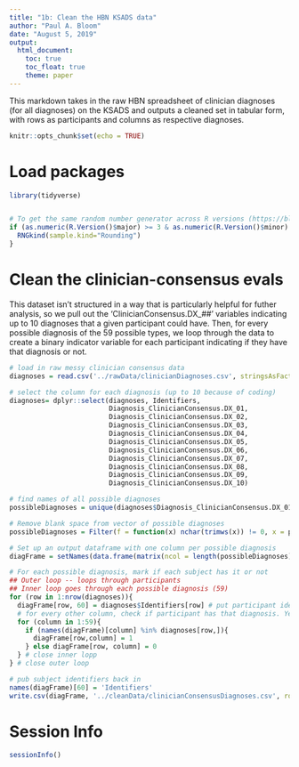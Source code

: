 ```yaml
---
title: "1b: Clean the HBN KSADS data"
author: "Paul A. Bloom"
date: "August 5, 2019"
output: 
  html_document:
    toc: true
    toc_float: true
    theme: paper
---
```


This markdown takes in the raw HBN spreadsheet of clinician diagnoses (for all diagnoses) on the KSADS and outputs a cleaned set in tabular form, with rows as participants and columns as respective diagnoses. 

```r
knitr::opts_chunk$set(echo = TRUE)
```

# Load packages

```r
library(tidyverse)


# To get the same random number generator across R versions (https://blog.revolutionanalytics.com/2019/05/whats-new-in-r-360.html)
if (as.numeric(R.Version()$major) >= 3 & as.numeric(R.Version()$minor) >= 6.0){ 
  RNGkind(sample.kind="Rounding")
}
```

# Clean the clinician-consensus evals

This dataset isn't structured in a way that is particularly helpful for futher analysis, so we pull out the 'ClinicianConsensus.DX_##' variables indicating up to 10 diagnoses that a given participant could have. Then, for every possible diagnosis of the 59 possible types, we loop through the data to create a binary indicator variable for each participant indicating if they have that diagnosis or not.

```r
# load in raw messy clinician consensus data
diagnoses = read.csv('../rawData/clinicianDiagnoses.csv', stringsAsFactors = FALSE)

# select the column for each diagnosis (up to 10 because of coding)
diagnoses= dplyr::select(diagnoses, Identifiers, 
                         Diagnosis_ClinicianConsensus.DX_01, 
                         Diagnosis_ClinicianConsensus.DX_02,
                         Diagnosis_ClinicianConsensus.DX_03,
                         Diagnosis_ClinicianConsensus.DX_04,
                         Diagnosis_ClinicianConsensus.DX_05,
                         Diagnosis_ClinicianConsensus.DX_06,
                         Diagnosis_ClinicianConsensus.DX_07,
                         Diagnosis_ClinicianConsensus.DX_08,
                         Diagnosis_ClinicianConsensus.DX_09,
                         Diagnosis_ClinicianConsensus.DX_10)

# find names of all possible diagnoses
possibleDiagnoses = unique(diagnoses$Diagnosis_ClinicianConsensus.DX_01)

# Remove blank space from vector of possible diagnoses
possibleDiagnoses = Filter(f = function(x) nchar(trimws(x)) != 0, x = possibleDiagnoses)

# Set up an output dataframe with one column per possible diagnosis
diagFrame = setNames(data.frame(matrix(ncol = length(possibleDiagnoses), nrow = 0)), possibleDiagnoses)

# For each possible diagnosis, mark if each subject has it or not
## Outer loop -- loops through participants
## Inner loop goes through each possible diagnosis (59)
for (row in 1:nrow(diagnoses)){
  diagFrame[row, 60] = diagnoses$Identifiers[row] # put participant identifier in column 60 of each row
  # for every other column, check if participant has that diagnosis. Yes = 1, no = 0
  for (column in 1:59){
    if (names(diagFrame)[column] %in% diagnoses[row,]){
      diagFrame[row,column] = 1
    } else diagFrame[row, column] = 0
  } # close inner lopp
} # close outer loop

# pub subject identifiers back in
names(diagFrame)[60] = 'Identifiers'
write.csv(diagFrame, '../cleanData/clinicianConsensusDiagnoses.csv', row.names = FALSE)
```


# Session Info
```r
sessionInfo()
```

